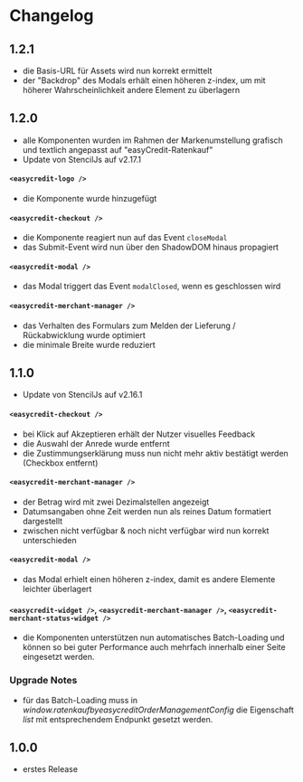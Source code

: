 
<Meta title="Getting Started/Changelog" />

# Changelog

## 1.2.1

- die Basis-URL für Assets wird nun korrekt ermittelt
- der "Backdrop" des Modals erhält einen höheren z-index, um mit höherer Wahrscheinlichkeit andere Element zu überlagern

## 1.2.0

- alle Komponenten wurden im Rahmen der Markenumstellung grafisch und textlich angepasst auf "easyCredit-Ratenkauf"
- Update von StencilJs auf v2.17.1

#### `<easycredit-logo />`

- die Komponente wurde hinzugefügt

#### `<easycredit-checkout />`

- die Komponente reagiert nun auf das Event `closeModal`
- das Submit-Event wird nun über den ShadowDOM hinaus propagiert

#### `<easycredit-modal />`

- das Modal triggert das Event `modalClosed`, wenn es geschlossen wird

#### `<easycredit-merchant-manager />`

- das Verhalten des Formulars zum Melden der Lieferung / Rückabwicklung wurde optimiert
- die minimale Breite wurde reduziert

## 1.1.0

- Update von StencilJs auf v2.16.1

#### `<easycredit-checkout />`

- bei Klick auf Akzeptieren erhält der Nutzer visuelles Feedback
- die Auswahl der Anrede wurde entfernt
- die Zustimmungserklärung muss nun nicht mehr aktiv bestätigt werden (Checkbox entfernt)

#### `<easycredit-merchant-manager />`

- der Betrag wird mit zwei Dezimalstellen angezeigt
- Datumsangaben ohne Zeit werden nun als reines Datum formatiert dargestellt
- zwischen nicht verfügbar & noch nicht verfügbar wird nun korrekt unterschieden

#### `<easycredit-modal />`

- das Modal erhielt einen höheren z-index, damit es andere Elemente leichter überlagert

#### `<easycredit-widget />`, `<easycredit-merchant-manager />`, `<easycredit-merchant-status-widget />`

- die Komponenten  unterstützen nun automatisches Batch-Loading und können so bei guter Performance auch mehrfach innerhalb einer Seite eingesetzt werden.

### Upgrade Notes

- für das Batch-Loading muss in <em>window.ratenkaufbyeasycreditOrderManagementConfig</em> die Eigenschaft <em>list</em> mit entsprechendem Endpunkt gesetzt werden.

## 1.0.0
    
- erstes Release
